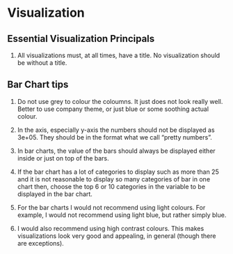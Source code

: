 # Visualization {#viz}

## Essential Visualization Principals

1. All visualizations must, at all times, have a title. No visualization should be without a title.


## Bar Chart tips

1. Do not use grey to colour the coloumns. It just does not look really well. Better to use company theme, or just blue or some soothing actual colour.

2. In the axis, especially y-axis the numbers should not be displayed as 3e+05. They should be in the format what we call "pretty numbers".

3. In bar charts, the value of the bars should always be displayed either inside or just on top of the bars. 

4. If the bar chart has a lot of categories to display such as more than 25 and it is not reasonable to display so many categories of bar in one chart then, choose the top 6 or 10 categories in the variable to be displayed in the bar chart. 

5. For the bar charts I would not recommend using light colours. For example, I would not recommend using light blue, but rather simply blue. 

6. I would also recommend using high contrast colours. This makes visualizations look very good and appealing, in general (though there are exceptions).

